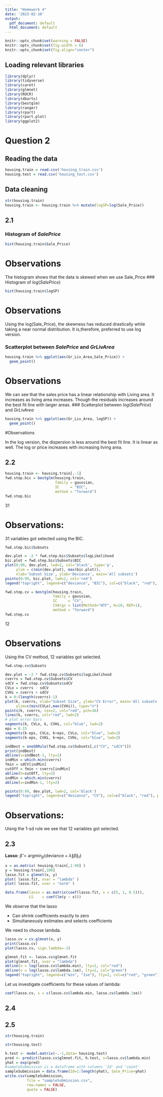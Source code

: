 ```yaml
---
title: "Homework 4"
date: '2023-02-10'
output:
  pdf_document: default
  html_document: default
---
```


```r
knitr::opts_chunk$set(warning = FALSE)
knitr::opts_chunk$set(fig.width = 6)
knitr::opts_chunk$set(fig.align="center")
```

## Loading relevant libraries 

```r
library(dplyr)
library(tidyverse)
library(caret)
library(glmnet)
library(ROCR)
library(dbarts)
library(bestglm)
library(ranger)
library(rpart)
library(rpart.plot)
library(ggplot2)
```

# Question 2
## Reading the data
```r
housing.train = read.csv('housing_train.csv')
housing.test = read.csv('housing_test.csv')
```
## Data cleaning
```r
str(housing.train)
housing.train <- housing.train %>% mutate(logSP=log(Sale_Price))
```
## 2.1
### Histogram of $SalePrice$
```r
hist(housing.train$Sale_Price)
```
# Observations

The histogram shows that the data is skewed when we use Sale_Price
### Histogram of $log(SalePrice)$
```r
hist(housing.train$logSP)
```
# Observations

Using the log(Sale_Price), the skewness has reduced drastically while taking a 
near normal distribution. It is,therefore, preferred to use log version.

### Scatterplot between $SalePrice$ and $GrLivArea$
```r
housing.train %>% ggplot(aes(Gr_Liv_Area,Sale_Price)) +
  geom_point()
``` 
# Observations

We can see that the sales price has a linear relationship with Living area. It
increases as living area increases. Though the residuals increases around the 
best fit line with  larger areas. 
### Scatterplot between $log(SalePrice)$ and $GrLivArea$
```r
housing.train %>% ggplot(aes(Gr_Liv_Area, logSP)) +
  geom_point()
``` 
#Observations

In the log version, the dispersion is less around the best fit line. It is 
linear as well. The log or price increases with increasing living area.


## 2.2

```r
housing.train <- housing.train[,-1]
fwd.step.bic = bestglm(housing.train, 
                       family = gaussian, 
                       IC     = "BIC",
                       method = "forward")
fwd.step.bic
```
31


# Observations:

31 variables got selected using the BIC. 
```r
fwd.step.bic$Subsets
```

```r
dev.plot = -2 * fwd.step.bic$Subsets$logLikelihood
bic.plot = fwd.step.bic$Subsets$BIC
plot(0:99, dev.plot, lwd=2, col='black', type='p',
     ylim = c(min(dev.plot), max(bic.plot)),
     xlab='Subset Size', ylab='Deviance', main='All subsets')
points(0:99, bic.plot, lwd=2, col='red')
legend("topright", legend=c("deviance", "BIC"), col=c("black", "red"), pch=1)
```

```r
fwd.step.cv = bestglm(housing.train, 
                      family = gaussian, 
                      IC     = "CV",
                      CVArgs = list(Method="HTF", K=10, REP=1),
                      method = "forward")
fwd.step.cv
```
12

# Observations

Using the CV method, 12 variables got selected.
```r
fwd.step.cv$Subsets
```

```r
dev.plot = -2 * fwd.step.cv$Subsets$logLikelihood
cverrs = fwd.step.cv$Subsets$CV
sdCV = fwd.step.cv$Subsets$sdCV
CVLo = cverrs - sdCV
CVHi = cverrs + sdCV
k = 0:(length(cverrs)-1)
plot(k, cverrs, xlab="Subset Size", ylab="CV Error", main='All subsets',
     ylim=c(min(CVLo),max(CVHi)), type="n")
points(k, cverrs, cex=2, col="red", pch=16)
lines(k, cverrs, col="red", lwd=2)
# plot error bars
segments(k, CVLo, k, CVHi, col="blue", lwd=2)
eps = 0.15
segments(k-eps, CVLo, k+eps, CVLo, col="blue", lwd=2)
segments(k-eps, CVHi, k+eps, CVHi, col="blue", lwd=2)

indBest = oneSDRule(fwd.step.cv$Subsets[,c("CV", "sdCV")])
print(indBest)
abline(v=indBest-1, lty=2)
indMin = which.min(cverrs)
fmin = sdCV[indMin]
cutOff = fmin + cverrs[indMin]
abline(h=cutOff, lty=2)
indMin = which.min(cverrs)
abline(v=indMin-1, lty=2)

points(0:99, dev.plot, lwd=2, col='black')
legend("topright", legend=c("deviance", "CV"), col=c("black", "red"), pch=1)
```
# Observations:

Uisng the 1-sd rule we see that 12 variables got selected.


## 2.3
**Lasso**: $\hat{\beta} = \text{argmin}_{\beta} \Big\{ \text{deviance} +\lambda \|\beta\|_1\Big\}$
```r
x = as.matrix( housing.train[,1:99] )
y = housing.train[,100]
lasso.fit = glmnet(x, y)
plot( lasso.fit, xvar = "lambda" )
plot( lasso.fit, xvar = "norm" )
```


```r
data.frame(lasso = as.matrix(coef(lasso.fit, s = c(5, 1, 0.5))),
           LS    = coef(lm(y ~ x)))
```

We observe that the lasso  
  
- Can shrink coefficients exactly to zero  
- Simultaneously estimates and selects coefficients  

We need to choose lambda.  

```r
lasso.cv = cv.glmnet(x, y)
print(lasso.cv)
plot(lasso.cv, sign.lambda=-1)
```


```r
glmnet.fit <- lasso.cv$glmnet.fit
plot(glmnet.fit, xvar = "lambda")
abline(v = log(lasso.cv$lambda.min), lty=2, col="red")
abline(v = log(lasso.cv$lambda.1se), lty=2, col="green")
legend("topright", legend=c("min", "1se"), lty=2, col=c("red", "green"))
```

Let us investigate coefficients for these values of lambda:
```r
coef(lasso.cv, s = c(lasso.cv$lambda.min, lasso.cv$lambda.1se))
```
## 2.4



## 2.5

```r
str(housing.train)
```
```r
str(housing.test)
```


```r
h.test <- model.matrix(~.-1,data= housing.test)
pred <- predict(lasso.cv$glmnet.fit, h.test, s=lasso.cv$lambda.min)
yhat = exp(pred)
#sampleSubmission is a dataframe with columns 'Id' and 'count'
sampleSubmission = data.frame(Id=1:length(yhat), Sale_Price=yhat)
write.csv(sampleSubmission,
          file = "sampleSubmission.csv",
          row.names = FALSE,
          quote = FALSE)
```


